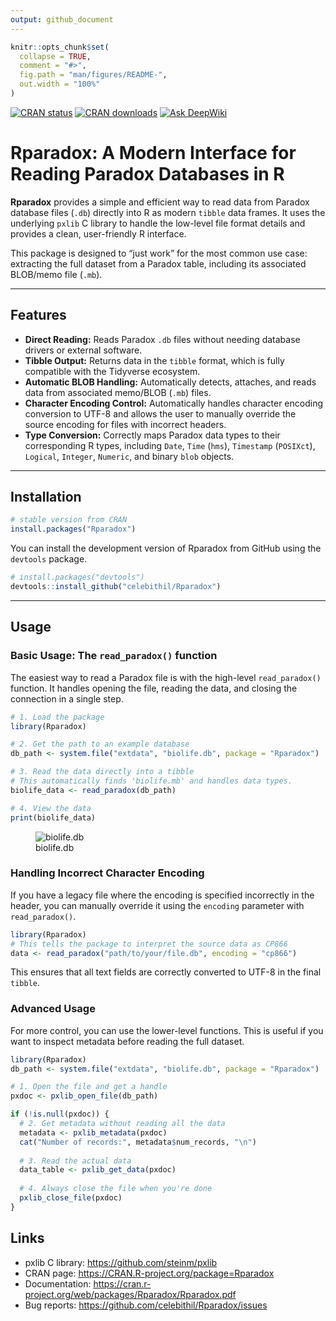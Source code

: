 ```yaml
---
output: github_document
---
```


```r
knitr::opts_chunk$set(
  collapse = TRUE,
  comment = "#>",
  fig.path = "man/figures/README-",
  out.width = "100%"
)
```
[![CRAN status](https://www.r-pkg.org/badges/version/Rparadox)](https://CRAN.R-project.org/package=Rparadox)
[![CRAN downloads](https://cranlogs.r-pkg.org/badges/Rparadox)](https://CRAN.R-project.org/package=Rparadox)
[![Ask DeepWiki](https://deepwiki.com/badge.svg)](https://deepwiki.com/celebithil/Rparadox)

# Rparadox: A Modern Interface for Reading Paradox Databases in R

**Rparadox** provides a simple and efficient way to read data from Paradox database files (`.db`) directly into R as modern `tibble` data frames. It uses the underlying `pxlib` C library to handle the low-level file format details and provides a clean, user-friendly R interface.

This package is designed to "just work" for the most common use case: extracting the full dataset from a Paradox table, including its associated BLOB/memo file (`.mb`).

------------------------------------------------------------------------

## Features

-   **Direct Reading:** Reads Paradox `.db` files without needing database drivers or external software.
-   **Tibble Output:** Returns data in the `tibble` format, which is fully compatible with the Tidyverse ecosystem.
-   **Automatic BLOB Handling:** Automatically detects, attaches, and reads data from associated memo/BLOB (`.mb`) files.
-   **Character Encoding Control:** Automatically handles character encoding conversion to UTF-8 and allows the user to manually override the source encoding for files with incorrect headers.
-   **Type Conversion:** Correctly maps Paradox data types to their corresponding R types, including `Date`, `Time` (`hms`), `Timestamp` (`POSIXct`), `Logical`, `Integer`, `Numeric`, and binary `blob` objects.

------------------------------------------------------------------------

## Installation

```r
# stable version from CRAN
install.packages("Rparadox")
``` 

You can install the development version of Rparadox from GitHub using the `devtools` package.

```r
# install.packages("devtools")
devtools::install_github("celebithil/Rparadox")
```

------------------------------------------------------------------------

## Usage

### Basic Usage: The `read_paradox()` function

The easiest way to read a Paradox file is with the high-level `read_paradox()` function. It handles opening the file, reading the data, and closing the connection in a single step.

```r
# 1. Load the package
library(Rparadox)

# 2. Get the path to an example database
db_path <- system.file("extdata", "biolife.db", package = "Rparadox")

# 3. Read the data directly into a tibble
# This automatically finds 'biolife.mb' and handles data types.
biolife_data <- read_paradox(db_path)

# 4. View the data
print(biolife_data)
```

![biolife.db](man/figures/demo.jpg)

### Handling Incorrect Character Encoding

If you have a legacy file where the encoding is specified incorrectly in the header, you can manually override it using the `encoding` parameter with `read_paradox()`.

```r
library(Rparadox)
# This tells the package to interpret the source data as CP866
data <- read_paradox("path/to/your/file.db", encoding = "cp866")
```

This ensures that all text fields are correctly converted to UTF-8 in the final `tibble`.

### Advanced Usage

For more control, you can use the lower-level functions. This is useful if you want to inspect metadata before reading the full dataset.

```r
library(Rparadox)
db_path <- system.file("extdata", "biolife.db", package = "Rparadox")

# 1. Open the file and get a handle
pxdoc <- pxlib_open_file(db_path)

if (!is.null(pxdoc)) {
  # 2. Get metadata without reading all the data
  metadata <- pxlib_metadata(pxdoc)
  cat("Number of records:", metadata$num_records, "\n")
  
  # 3. Read the actual data
  data_table <- pxlib_get_data(pxdoc)
  
  # 4. Always close the file when you're done
  pxlib_close_file(pxdoc)
}
```

## Links
-   pxlib C library: <https://github.com/steinm/pxlib>
-   CRAN page: <https://CRAN.R-project.org/package=Rparadox>
-   Documentation: <https://cran.r-project.org/web/packages/Rparadox/Rparadox.pdf>
-   Bug reports: <https://github.com/celebithil/Rparadox/issues>